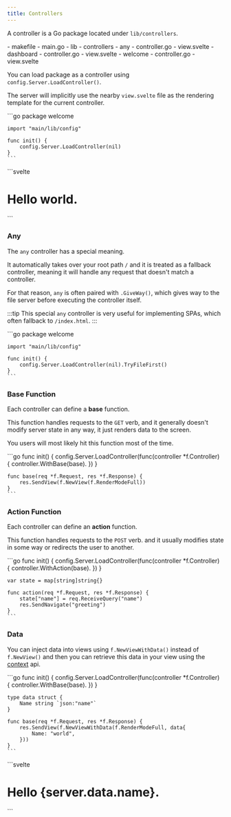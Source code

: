 ```yaml
---
title: Controllers
---
```




A controller is a Go package located under `lib/controllers`.

<FileTree>
    - makefile
    - main.go
    - lib
        - controllers
            - any
                - controller.go
                - view.svelte
            - dashboard
                - controller.go
                - view.svelte
            - welcome
                - controller.go
                - view.svelte
</FileTree>

You can load package as a controller using `config.Server.LoadController()`.

The server will implicitly use the nearby `view.svelte` file as the rendering
template for the current controller.

<Tabs>
  <TabItem label="controller.go">
    ```go
    package welcome

    import "main/lib/config"

    func init() {
        config.Server.LoadController(nil)
    }
    ```
  </TabItem>

  <TabItem label="view.svelte">
    ```svelte
    <h1>Hello world.</h1>
    ```
  </TabItem>
</Tabs>


### Any

The `any` controller has a special meaning.

It automatically takes over your root path `/` and
it is treated as a fallback controller,
meaning it will handle any request that doesn't match a controller.

For that reason, `any` is often paired with `.GiveWay()`,
which gives way to the file server before executing the controller itself.

:::tip
This special `any` controller is very useful for
implementing SPAs, which often fallback to `/index.html`.
:::

<Tabs>
  <TabItem label="controller.go">
    ```go
    package welcome

    import "main/lib/config"

    func init() {
        config.Server.LoadController(nil).TryFileFirst()
    }
    ```
  </TabItem>
</Tabs>

### Base Function

Each controller can define a **base** function.

This function handles requests to the `GET` verb, and it generally
doesn't modify server state in any way, it just renders
data to the screen.

You users will most likely hit this function most of the time.

<Tabs>
  <TabItem label="controller.go">
    ```go
    func init() {
        config.Server.LoadController(func(controller *f.Controller) {
            controller.WithBase(base).
        })
    }

    func base(req *f.Request, res *f.Response) {
        res.SendView(f.NewView(f.RenderModeFull))
    }
    ```
  </TabItem>
</Tabs>

### Action Function

Each controller can define an **action** function.

This function handles requests to the `POST` verb. and
it usually modifies state in some way or redirects the user to another.

<Tabs>
  <TabItem label="controller.go">
    ```go
    func init() {
        config.Server.LoadController(func(controller *f.Controller) {
            controller.WithAction(base).
        })
    }

    var state = map[string]string{}

    func action(req *f.Request, res *f.Response) {
        state["name"] = req.ReceiveQuery("name")
        res.SendNavigate("greeting")
    }
    ```
  </TabItem>
</Tabs>

### Data

You can inject data into views using `f.NewViewWithData()` instead of `f.NewView()`
and then you can retrieve this data in your view using the [context](https://svelte.dev/docs/svelte/context) api.

<Tabs>
  <TabItem label="controller.go">
    ```go
    func init() {
        config.Server.LoadController(func(controller *f.Controller) {
            controller.WithBase(base).
        })
    }

    type data struct {
        Name string `json:"name"`
    }

    func base(req *f.Request, res *f.Response) {
        res.SendView(f.NewViewWithData(f.RenderModeFull, data{
            Name: "world",
        }))
    }
    ```
  </TabItem>

  <TabItem label="view.svelte">
    ```svelte
    <script lang="ts">
        import type {ServerContext} from "$frizzante/types.ts";
        const server = getContext("server") as ServerContext<{
            name: string
        }>
    </script>
    <h1>Hello {server.data.name}.</h1>
    ```
  </TabItem>
</Tabs>
